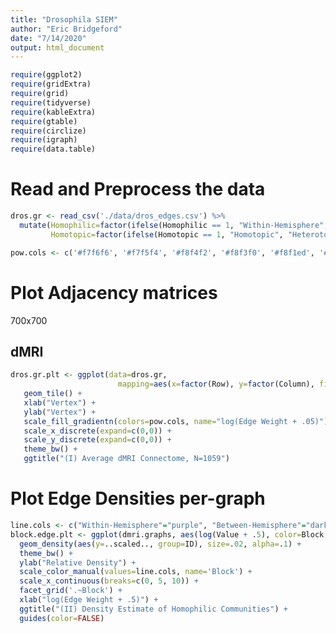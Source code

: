 ```yaml
---
title: "Drosophila SIEM"
author: "Eric Bridgeford"
date: "7/14/2020"
output: html_document
---
```


```r
require(ggplot2)
require(gridExtra)
require(grid)
require(tidyverse)
require(kableExtra)
require(gtable)
require(circlize)
require(igraph)
require(data.table)
```

# Read and Preprocess the data

```r
dros.gr <- read_csv('./data/dros_edges.csv') %>%
  mutate(Homophilic=factor(ifelse(Homophilic == 1, "Within-Hemisphere", "Between-Hemisphere")),
         Homotopic=factor(ifelse(Homotopic == 1, "Homotopic", "Heterotopic")))

pow.cols <- c('#f7f6f6', '#f7f5f4', '#f8f4f2', '#f8f3f0', '#f8f1ed', '#f9f0eb', '#f9efe9', '#f9eee7', '#f9ebe3', '#faeae1', '#fae9df', '#fae8de', '#fbe6da', '#fbe5d8', '#fbe4d6', '#fce2d2', '#fce0d0', '#fcdfcf', '#fcdecd', '#fddcc9', '#fddbc7', '#fdd9c4', '#fcd7c2', '#fcd3bc', '#fbd0b9', '#fbceb7', '#fbccb4', '#fac8af', '#f9c6ac', '#f9c4a9', '#f8bfa4', '#f8bda1', '#f8bb9e', '#f7b99c', '#f7b596', '#f6b394', '#f6b191', '#f6af8e', '#f5aa89', '#f5a886', '#f4a683', '#f3a481', '#f19e7d', '#f09c7b', '#ef9979', '#ec9374', '#eb9172', '#ea8e70', '#e98b6e', '#e6866a', '#e58368', '#e48066', '#e37e64', '#e17860', '#df765e', '#de735c', '#dd7059', '#db6b55', '#da6853', '#d86551', '#d6604d', '#d55d4c', '#d35a4a', '#d25849', '#cf5246', '#ce4f45', '#cc4c44', '#cb4942', '#c84440', '#c6413e', '#c53e3d', '#c43b3c', '#c13639', '#bf3338', '#be3036', '#bb2a34', '#ba2832', '#b82531', '#b72230', '#b41c2d', '#b3192c', '#b1182b', '#ae172a', '#a81529', '#a51429', '#a21328', '#9f1228', '#991027', '#960f27', '#930e26', '#8d0c25', '#8a0b25', '#870a24', '#840924', '#7f0823', '#7c0722', '#790622', '#760521', '#700320', '#6d0220', '#6a011f')
```

# Plot Adjacency matrices

700x700

## dMRI

```r
dros.gr.plt <- ggplot(data=dros.gr, 
                        mapping=aes(x=factor(Row), y=factor(Column), fill=Value)) +
   geom_tile() + 
   xlab("Vertex") + 
   ylab("Vertex") + 
   scale_fill_gradientn(colors=pow.cols, name="log(Edge Weight + .05)") + 
   scale_x_discrete(expand=c(0,0)) + 
   scale_y_discrete(expand=c(0,0)) + 
   theme_bw() + 
   ggtitle("(I) Average dMRI Connectome, N=1059")
```

# Plot Edge Densities per-graph

```r
line.cols <- c("Within-Hemisphere"="purple", "Between-Hemisphere"="darkgreen")
block.edge.plt <- ggplot(dmri.graphs, aes(log(Value + .5), color=Block, group=ID)) +
  geom_density(aes(y=..scaled.., group=ID), size=.02, alpha=.1) +
  theme_bw() +
  ylab("Relative Density") +
  scale_color_manual(values=line.cols, name='Block') +
  scale_x_continuous(breaks=c(0, 5, 10)) +
  facet_grid('.~Block') +
  xlab("log(Edge Weight + .5)") +
  ggtitle("(II) Density Estimate of Homophilic Communities") +
  guides(color=FALSE)
```